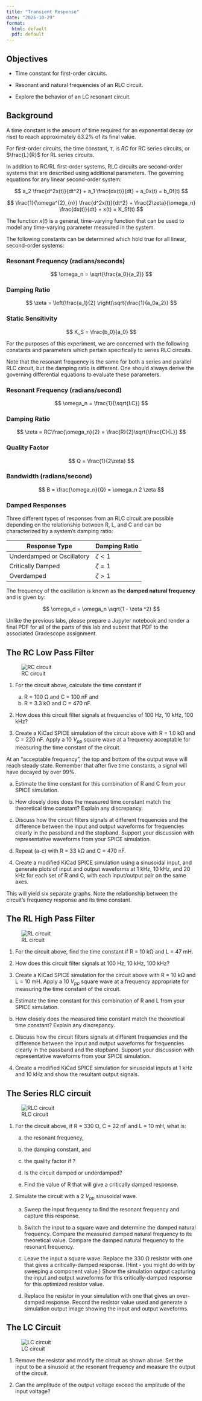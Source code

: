 ```yaml
---
title: "Transient Response"
date: "2025-10-29"
format:
  html: default
  pdf: default
---
```


## Objectives

- Time constant for first-order circuits.

- Resonant and natural frequencies of an RLC circuit.

- Explore the behavior of an LC resonant circuit.

## Background

A time constant is the amount of time required for an exponential decay (or
rise) to reach approximately 63.2% of its final value. 

For first-order circuits, the time constant, $\tau$, is $RC$ for RC series
circuits, or $\frac{L}{R}$ for RL series circuits.

In addition to RC/RL first-order systems, RLC circuits are second-order systems
that are described using additional parameters.  The governing equations for any
linear second-order system:

$$
a_2 \frac{d^2x(t)}{dt^2} + a_1 \frac{dx(t)}{dt} + a_0x(t) = b_0f(t)
$$

$$
\frac{1}{\omega^{2}_{n}} \frac{d^2x(t)}{dt^2} + \frac{2\zeta}{\omega_n} \frac{dx(t)}{dt} + x(t) = K_Sf(t)
$$

The function $x(t)$ is a general, time-varying function that can be used to
model any time-varying parameter measured in the system. 

The following constants can be determined which hold true for all linear,
second-order systems:

### Resonant Frequency (radians/seconds)

$$
\omega_n = \sqrt{\frac{a_0}{a_2}}
$$

### Damping Ratio

$$
\zeta = \left(\frac{a_1}{2} \right)\sqrt{\frac{1}{a_0a_2}}
$$

### Static Sensitivity

$$
K_S = \frac{b_0}{a_0}
$$

For the purposes of this experiment, we are concerned with the following
constants and parameters which pertain specifically to series RLC circuits.

::: callout-note
Note that the resonant frequency is the same for both a series and parallel RLC
circuit, but the damping ratio is different.  One should always derive the
governing differential equations to evaluate these parameters.
:::

### Resonant Frequency (radians/second)

$$
\omega_n = \frac{1}{\sqrt{LC}}
$$

### Damping Ratio

$$
\zeta = RC\frac{\omega_n}{2} = \frac{R}{2}\sqrt{\frac{C}{L}}
$$

### Quality Factor

$$
Q = \frac{1}{2\zeta}
$$

### Bandwidth (radians/second)

$$
B = \frac{\omega_n}{Q} = \omega_n 2 \zeta
$$

### Damped Responses

Three different types of responses from an RLC circuit are possible depending on
the relationship between R, L, and C and can be characterized by a system's
damping ratio:

| Response Type | Damping Ratio |
|--------------|---------------|
| Underdamped or Oscillatory | $\zeta < 1$ |
| Critically Damped | $\zeta = 1$ |
| Overdamped | $\zeta > 1$ |

The frequency of the oscillation is known as the **damped natural frequency**
and is given by:

$$
\omega_d = \omega_n \sqrt{1 - \zeta ^2}
$$

::: callout-note
Unlike the previous labs, please prepare a Jupyter notebook and render a final
PDF for all of the parts of this lab and submit that PDF to the associated
Gradescope assignment.
:::

## The RC Low Pass Filter

![RC circuit](images/transient_resp/RC.png){fig-align="center"}

1. For the circuit above, calculate the time constant if

   a. R = 100 Ω and C = 100 nF and
   b. R = 3.3 kΩ and C = 470 nF.
   
2. How does this circuit filter signals at frequencies of 100 Hz, 10 kHz, 100
kHz? 

3. Create a KiCad SPICE simulation of the circuit above with R = 1.0 kΩ and C =
220 nF.  Apply a 10 $V_{pp}$ square wave at a frequency acceptable for measuring
the time constant of the circuit.  

::: callout-note
At an "acceptable frequency", the top and bottom of the output wave will reach
steady state. Remember that after five time constants, a signal will have
decayed by over 99%.
:::

  a. Estimate the time constant for this combination of R and C from your SPICE
  simulation.

  b. How closely does does the measured time constant match the theoretical time
  constant? Explain any discrepancy.

  c. Discuss how the circuit filters signals at different frequencies and the
  difference between the input and output waveforms for frequencies clearly in
  the passband and the stopband.  Support your discussion with representative
  waveforms from your SPICE simulation.

  d. Repeat (a-c) with R = 33 kΩ and C = 470 nF.

4. Create a modified KiCad SPICE simulation using a sinusoidal input, and
generate plots of input and output waveforms at 1 kHz, 10 kHz, and 20 kHz for
each set of R and C, with each input/output pair on the same axes. 

::: callout-note
This will yield six separate graphs. Note the relationship between the circuit's
frequency response and its time constant.
:::

## The RL High Pass Filter

![RL circuit](images/transient_resp/RL.png){fig-align="center"}

1. For the circuit above, find the time constant if R = 10 kΩ and L = 47 mH.
   
2. How does this circuit filter signals at 100 Hz, 10 kHz, 100 kHz?

3. Create a KiCad SPICE simulation for the circuit above with R = 10 kΩ and L =
10 mH. Apply a 10 $V_{pp}$ square wave at a frequency appropriate for measuring
the time constant of the circuit.

  a. Estimate the time constant for this combination of R and L from your SPICE
  simulation.

  b. How closely does the measured time constant match the theoretical time
constant? Explain any discrepancy.

  c. Discuss how the circuit filters signals at different frequencies and the
  difference between the input and output waveforms for frequencies clearly in
  the passband and the stopband.  Support your discussion with representative
  waveforms from your SPICE simulation.

4. Create a modified KiCad SPICE simulation for sinusoidal inputs at 1 kHz and
10 kHz and show the resultant output signals. 

## The Series RLC circuit

![RLC circuit](images/transient_resp/RLC.png){fig-align="center"}

1. For the circuit above, if R = 330 Ω, C = 22 nF and L = 10 mH, what is:

    a. the resonant frequency, 

    b. the damping constant, and 

    c. the quality factor if ? 
  
    d. Is the circuit damped or underdamped? 
  
    e. Find the value of R that will give a critically damped response.

2. Simulate the circuit with a 2 $V_{pp}$ sinusoidal wave.

    a. Sweep the input frequency to find the resonant frequency and capture this
    response.

    b. Switch the input to a square wave and determine the damped natural
    frequency.  Compare the measured damped natural frequency to its theoretical
    value.  Compare the damped natural frequency to the resonant frequency.

    c. Leave the input a square wave. Replace the 330 Ω resistor with one that
    gives a critically-damped response.  (Hint - you might do with by sweeping a
    component value.) Show the simulation output capturing the input and output
    waveforms for this critically-damped response for this optimized resistor
    value.

    d. Replace the resistor in your simulation with one that gives an
    over-damped response. Record the resistor value used and generate a
    simulation output image showing the input and output waveforms.

## The LC Circuit

![LC circuit](images/transient_resp/LC.png){fig-align="center"}

1. Remove the resistor and modify the circuit as shown above. Set the input to
be a sinusoid at the resonant frequency and measure the output of the circuit.

2. Can the amplitude of the output voltage exceed the amplitude of the input
voltage?